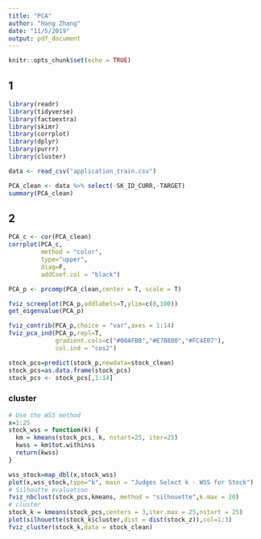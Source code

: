 ---
title: "PCA"
author: "Hang Zhang"
date: "11/5/2019"
output: pdf_document
---

```{r setup, include=FALSE}
knitr::opts_chunk$set(echo = TRUE)
```
## 1
```{r}
library(readr)
library(tidyverse)
library(factoextra)
library(skimr)
library(corrplot)
library(dplyr)
library(purrr)
library(cluster)

data <- read_csv("application_train.csv")

PCA_clean <- data %>% select(-SK_ID_CURR,-TARGET)
summary(PCA_clean)
```
## 2
```{r}
PCA_c <- cor(PCA_clean)
corrplot(PCA_c,
         method = "color",
         type="upper",
         diag=F,
         addCoef.col = "black")

PCA_p <- prcomp(PCA_clean,center = T, scale = T)

fviz_screeplot(PCA_p,addlabels=T,ylim=c(0,100))
get_eigenvalue(PCA_p)

fviz_contrib(PCA_p,choice = "var",axes = 1:14)
fviz_pca_ind(PCA_p,repl=T,
             gradient.cols=c("#00AFBB","#E7B800","#FC4E07"),
             col.ind = "cos2")
```
```{r}
stock_pcs=predict(stock_p,newdata=stock_clean)
stock_pcs=as.data.frame(stock_pcs)
stock_pcs <- stock_pcs[,1:14]

```

### cluster
```{r}
# Use the WSS method
x=1:25
stock_wss = function(k) {
  km = kmeans(stock_pcs, k, nstart=25, iter=25)
  kwss = km$tot.withinss
  return(kwss)
}

wss_stock=map_dbl(x,stock_wss)
plot(x,wss_stock,type="b", main = "Judges Select k - WSS for Stock")
# Silhoutte evaluation
fviz_nbclust(stock_pcs,kmeans, method = "silhouette",k.max = 20)
# cluster
stock_k = kmeans(stock_pcs,centers = 3,iter.max = 25,nstart = 25)
plot(silhouette(stock_k$cluster,dist = dist(stock_z)),col=1:3)
fviz_cluster(stock_k,data = stock_clean)
```

